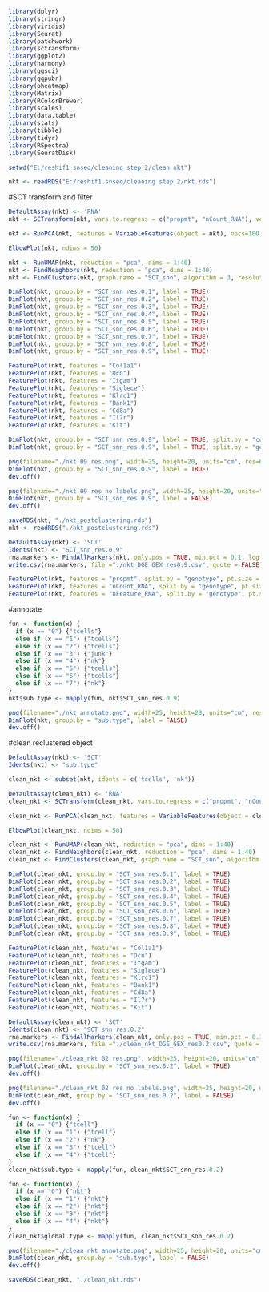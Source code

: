 
```{r}
library(dplyr)
library(stringr)
library(viridis)
library(Seurat)
library(patchwork)
library(sctransform)
library(ggplot2)
library(harmony)
library(ggsci)
library(ggpubr)
library(pheatmap)
library(Matrix)
library(RColorBrewer)
library(scales)
library(data.table)
library(stats)
library(tibble)
library(tidyr)
library(RSpectra)
library(SeuratDisk)
```

```{r}
setwd("E:/reshif1 snseq/cleaning step 2/clean nkt")
```

```{r}
nkt <- readRDS("E:/reshif1 snseq/cleaning step 2/nkt.rds")
```

#SCT transform and filter
```{r}
DefaultAssay(nkt) <- 'RNA'
nkt <- SCTransform(nkt, vars.to.regress = c("propmt", "nCount_RNA"), verbose = TRUE)
```

```{r}
nkt <- RunPCA(nkt, features = VariableFeatures(object = nkt), npcs=100, verbose=TRUE)
```

```{r}
ElbowPlot(nkt, ndims = 50)
```

```{r}
nkt <- RunUMAP(nkt, reduction = "pca", dims = 1:40)
nkt <- FindNeighbors(nkt, reduction = "pca", dims = 1:40)
nkt <- FindClusters(nkt, graph.name = "SCT_snn", algorithm = 3, resolution = c(0.1,0.2,0.3,0.4,0.5,0.6,0.7,0.8,0.9), verbose = FALSE)
```

```{r}
DimPlot(nkt, group.by = "SCT_snn_res.0.1", label = TRUE)
DimPlot(nkt, group.by = "SCT_snn_res.0.2", label = TRUE)
DimPlot(nkt, group.by = "SCT_snn_res.0.3", label = TRUE)
DimPlot(nkt, group.by = "SCT_snn_res.0.4", label = TRUE)
DimPlot(nkt, group.by = "SCT_snn_res.0.5", label = TRUE)
DimPlot(nkt, group.by = "SCT_snn_res.0.6", label = TRUE)
DimPlot(nkt, group.by = "SCT_snn_res.0.7", label = TRUE)
DimPlot(nkt, group.by = "SCT_snn_res.0.8", label = TRUE)
DimPlot(nkt, group.by = "SCT_snn_res.0.9", label = TRUE)
```

```{r}
FeaturePlot(nkt, features = "Col1a1")
FeaturePlot(nkt, features = "Dcn")
FeaturePlot(nkt, features = "Itgam")
FeaturePlot(nkt, features = "Siglece")
FeaturePlot(nkt, features = "Klrc1")
FeaturePlot(nkt, features = "Bank1")
FeaturePlot(nkt, features = "Cd8a")
FeaturePlot(nkt, features = "Il7r")
FeaturePlot(nkt, features = "Kit")
```


```{r}
DimPlot(nkt, group.by = "SCT_snn_res.0.9", label = TRUE, split.by = "condition")
DimPlot(nkt, group.by = "SCT_snn_res.0.9", label = TRUE, split.by = "genotype")
```

```{r}
png(filename="./nkt 09 res.png", width=25, height=20, units="cm", res=600)
DimPlot(nkt, group.by = "SCT_snn_res.0.9", label = TRUE)
dev.off()

png(filename="./nkt 09 res no labels.png", width=25, height=20, units="cm", res=600)
DimPlot(nkt, group.by = "SCT_snn_res.0.9", label = FALSE)
dev.off()

saveRDS(nkt, "./nkt_postclustering.rds")
nkt <- readRDS("./nkt_postclustering.rds")
```


```{r}
DefaultAssay(nkt) <- 'SCT'
Idents(nkt) <- "SCT_snn_res.0.9"
rna.markers <- FindAllMarkers(nkt, only.pos = TRUE, min.pct = 0.1, logfc.threshold = 0.25)
write.csv(rna.markers, file ="./nkt_DGE_GEX_res0.9.csv", quote = FALSE)
```



```{r}
FeaturePlot(nkt, features = "propmt", split.by = "genotype", pt.size = 1)
FeaturePlot(nkt, features = "nCount_RNA", split.by = "genotype", pt.size = 1)
FeaturePlot(nkt, features = "nFeature_RNA", split.by = "genotype", pt.size = 1)
```

#annotate
```{r}
fun <- function(x) {
  if (x == "0") {"tcells"} 
  else if (x == "1") {"tcells"}
  else if (x == "2") {"tcells"}
  else if (x == "3") {"junk"}
  else if (x == "4") {"nk"}
  else if (x == "5") {"tcells"}
  else if (x == "6") {"tcells"}
  else if (x == "7") {"nk"}
}
nkt$sub.type <- mapply(fun, nkt$SCT_snn_res.0.9)
```


```{r}
png(filename="./nkt annotate.png", width=25, height=20, units="cm", res=600)
DimPlot(nkt, group.by = "sub.type", label = FALSE)
dev.off()
```

#clean reclustered object
```{r}
DefaultAssay(nkt) <- 'SCT'
Idents(nkt) <- "sub.type"

clean_nkt <- subset(nkt, idents = c('tcells', 'nk'))
```



```{r}
DefaultAssay(clean_nkt) <- 'RNA'
clean_nkt <- SCTransform(clean_nkt, vars.to.regress = c("propmt", "nCount_RNA"), verbose = TRUE)
```

```{r}
clean_nkt <- RunPCA(clean_nkt, features = VariableFeatures(object = clean_nkt), npcs=100, verbose=TRUE)
```

```{r}
ElbowPlot(clean_nkt, ndims = 50)
```

```{r}
clean_nkt <- RunUMAP(clean_nkt, reduction = "pca", dims = 1:40)
clean_nkt <- FindNeighbors(clean_nkt, reduction = "pca", dims = 1:40)
clean_nkt <- FindClusters(clean_nkt, graph.name = "SCT_snn", algorithm = 3, resolution = c(0.1,0.2,0.3,0.4,0.5,0.6,0.7,0.8,0.9), verbose = FALSE)
```

```{r}
DimPlot(clean_nkt, group.by = "SCT_snn_res.0.1", label = TRUE)
DimPlot(clean_nkt, group.by = "SCT_snn_res.0.2", label = TRUE)
DimPlot(clean_nkt, group.by = "SCT_snn_res.0.3", label = TRUE)
DimPlot(clean_nkt, group.by = "SCT_snn_res.0.4", label = TRUE)
DimPlot(clean_nkt, group.by = "SCT_snn_res.0.5", label = TRUE)
DimPlot(clean_nkt, group.by = "SCT_snn_res.0.6", label = TRUE)
DimPlot(clean_nkt, group.by = "SCT_snn_res.0.7", label = TRUE)
DimPlot(clean_nkt, group.by = "SCT_snn_res.0.8", label = TRUE)
DimPlot(clean_nkt, group.by = "SCT_snn_res.0.9", label = TRUE)
```

```{r}
FeaturePlot(clean_nkt, features = "Col1a1")
FeaturePlot(clean_nkt, features = "Dcn")
FeaturePlot(clean_nkt, features = "Itgam")
FeaturePlot(clean_nkt, features = "Siglece")
FeaturePlot(clean_nkt, features = "Klrc1")
FeaturePlot(clean_nkt, features = "Bank1")
FeaturePlot(clean_nkt, features = "Cd8a")
FeaturePlot(clean_nkt, features = "Il7r")
FeaturePlot(clean_nkt, features = "Kit")
```

```{r}
DefaultAssay(clean_nkt) <- 'SCT'
Idents(clean_nkt) <- "SCT_snn_res.0.2"
rna.markers <- FindAllMarkers(clean_nkt, only.pos = TRUE, min.pct = 0.1, logfc.threshold = 0.25)
write.csv(rna.markers, file ="./clean_nkt_DGE_GEX_res0.2.csv", quote = FALSE)
```

```{r}
png(filename="./clean_nkt 02 res.png", width=25, height=20, units="cm", res=600)
DimPlot(clean_nkt, group.by = "SCT_snn_res.0.2", label = TRUE)
dev.off()

png(filename="./clean_nkt 02 res no labels.png", width=25, height=20, units="cm", res=600)
DimPlot(clean_nkt, group.by = "SCT_snn_res.0.2", label = FALSE)
dev.off()
```


```{r}
fun <- function(x) {
  if (x == "0") {"tcell"} 
  else if (x == "1") {"tcell"}
  else if (x == "2") {"nk"}
  else if (x == "3") {"tcell"}
  else if (x == "4") {"tcell"}
}
clean_nkt$sub.type <- mapply(fun, clean_nkt$SCT_snn_res.0.2)
```

```{r}
fun <- function(x) {
  if (x == "0") {"nkt"} 
  else if (x == "1") {"nkt"}
  else if (x == "2") {"nkt"}
  else if (x == "3") {"nkt"}
  else if (x == "4") {"nkt"}
}
clean_nkt$global.type <- mapply(fun, clean_nkt$SCT_snn_res.0.2)
```

```{r}
png(filename="./clean_nkt annotate.png", width=25, height=20, units="cm", res=600)
DimPlot(clean_nkt, group.by = "sub.type", label = FALSE)
dev.off()
```

```{r}
saveRDS(clean_nkt, "./clean_nkt.rds")
```



